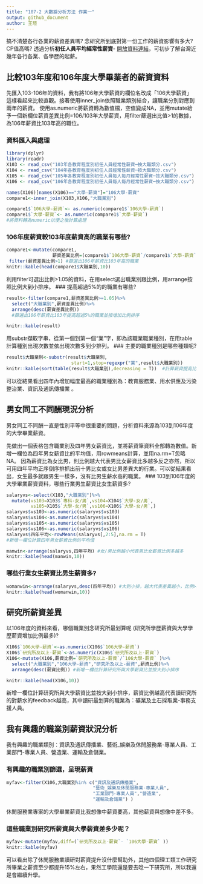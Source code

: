 ```yaml
---
title: "107-2 大數據分析方法 作業一"
output: github_document
author: 王瑄
---
```


搞不清楚各行各業的薪資差異嗎? 念研究所到底對第一份工作的薪資影響有多大? CP值高嗎? 透過分析**初任人員平均經常性薪資**- [開放資料連結](https://data.gov.tw/dataset/6647)，可初步了解台灣近幾年各行各業、各學歷的起薪。

## 比較103年度和106年度大學畢業者的薪資資料
先匯入103-106年的資料，我有將106年大學薪資的欄位名改成「106大學薪資」這樣看起來比較直觀。接著使用inner_join依照職業類別結合，讓職業分別對應到兩年的薪資。
使用as.numeric將薪資轉為數值檔，空值變成NA，並用mutate給予一個新欄位薪資差異比例=106/103年大學薪資，用filter篩選出比值>1的數據，為106年薪資比103年高的職位。

### 資料匯入與處理
```r
library(dplyr)
library(readr)
X103 <- read_csv("103年各教育程度別初任人員經常性薪資─按大職類分.csv")
X104 <- read_csv("104年各教育程度別初任人員經常性薪資─按大職類分.csv")
X105 <- read_csv("105年各教育程度別初任人員每人每月經常性薪資─按大職類分.csv")
X106 <- read_csv("106年各教育程度別初任人員每人每月經常性薪資─按大職類分.csv")

names(X106)[names(X106)=="大學-薪資"]="106大學-薪資"
compare1<-inner_join(X103,X106,"大職業別") 

compare1$`106大學-薪資`<- as.numeric(compare1$`106大學-薪資`)
compare1$`大學-薪資`<- as.numeric(compare1$`大學-薪資`)
#將資料轉為numeric以便之後計算處理
```

### 106年度薪資較103年度薪資高的職業有哪些? 
```r
compare1<-mutate(compare1,
                 薪資差異比例=(compare1$`106大學-薪資`/compare1$`大學-薪資`))%>%
 filter(薪資差異比例>1) #篩選出106年薪資比103年高的職業
knitr::kable(head(compare1$大職業別,10))
```

利用filter可選出比例>1.05的資料，在用select選出職業別跟比例，用arrange按照比例大到小排序。
### 提高超過5%的的職業有哪些? 
```r
result<-filter(compare1,薪資差異比例>=1.05)%>%
  select("大職業別",薪資差異比例)%>%
  arrange(desc(薪資差異比例))
  #篩選出106年薪資比103年提高超過5%的職業並按增加比例排序

knitr::kable(result)
```

用substr擷取字串，從第一個到第一個“業”字，即為該職業職業種別，在用table計算種別出現次數並依出現次數多到少排列。
### 主要的職業種別是哪些種類呢?
```r
result$大職業別<-substr(result$大職業別,
                        start=1,stop=regexpr("業",result$大職業別))
knitr::kable(sort(table(result$大職業別),decreasing = T))  #計算薪資提高比例>5%的職業的數量
```

可以從結果看出四年內增加幅度最高的職業種別為：教育服務業、用水供應及污染整治業、資訊及通訊傳播業 。

## 男女同工不同酬現況分析

男女同工不同酬一直是性別平等中很重要的問題，分析資料來源為103到106年度的大學畢業薪資。

先做出一個表格包含職業別及四年男女薪資比，並將薪資筆資料全部轉為數值。新增一欄位為四年男女薪資比的平均值，用rowmeans計算，並用na.rm=T忽略NA。
因為薪資比為女比男，則比例越大代表男比女薪資比多越多反之亦然，所以可用四年平均正序倒序排抓出前十男比女或女比男差異大的行業。可以從結果看出，女生最多就跟男生一樣多，沒有比男生薪水高的職業。
### 103到106年度的大學畢業薪資資料，哪些行業男生薪資比女生薪資多?
```r
salaryvs<-select(X103,"大職業別")%>%
  mutate(vs103=X103$`專科-女/男`,vs104=X104$`大學-女/男`,
         vs105=X105$`大學-女/男`,vs106=X106$`大學-女/男`,)
salaryvs$vs103<-as.numeric(salaryvs$vs103)
salaryvs$vs104<-as.numeric(salaryvs$vs104)
salaryvs$vs105<-as.numeric(salaryvs$vs105)
salaryvs$vs106<-as.numeric(salaryvs$vs106)
salaryvs$四年平均<-rowMeans(salaryvs[,2:5],na.rm = T) 
#新增一欄位計算四年男女薪資比例的平均值

manwin<-arrange(salaryvs,四年平均) #女/男比例越小代表男比女薪資比例多越多
knitr::kable(head(manwin,10))
```

### 哪些行業女生薪資比男生薪資多? 
```r
womanwin<-arrange(salaryvs,desc(四年平均)) #大到小排，越大代表差異越小，比例>100則代表女生薪資比男生高
knitr::kable(head(womanwin,10))
```


## 研究所薪資差異

以106年度的資料來看，哪個職業別念研究所最划算呢 (研究所學歷薪資與大學學歷薪資增加比例最多)?
 
```r
X106$`106大學-薪資`<-as.numeric(X106$`106大學-薪資`)
X106$`研究所及以上-薪資`<-as.numeric(X106$`研究所及以上-薪資`)
X106<-mutate(X106,薪資比例=`研究所及以上-薪資`/`106大學-薪資` )%>%
  select("大職業別","106大學-薪資","研究所及以上-薪資",薪資比例)%>%
  arrange(desc(薪資比例)) #新增一欄位計算研究所與大學薪資比並按大到小排序

knitr::kable(head(X106,10))
```

新增一欄位計算研究所與大學薪資比並按大到小排序，薪資比例越高代表讀研究所的對薪水的feedback越高，其中讀研最划算的職業為：礦業及土石採取業-事務支援人員。

## 我有興趣的職業別薪資狀況分析

我有興趣的職業類別：資訊及通訊傳播業、藝術_娛樂及休閒服務業-專業人員、工業部門-專業人員、營造業、運輸及倉儲業。

### 有興趣的職業別篩選，呈現薪資
```r
myfav<-filter(X106,大職業別%in% c("資訊及通訊傳播業",
                                "藝術_娛樂及休閒服務業-專業人員",
                                "工業部門-專業人員","營造業",
                                "運輸及倉儲業") )
```

休閒服務業專案的大學畢業薪資比我想像中薪資要高，其他薪資與想像中差不多。

### 這些職業別研究所薪資與大學薪資差多少呢？
```r
myfav<-mutate(myfav,diff=(`研究所及以上-薪資`- `106大學-薪資` ))
knitr::kable(myfav)
```

可以看出除了休閒服務業讀研對薪資提升沒什麼幫助外，其他四個理工類工作研究所畢業之薪資至少都提升15%左右，果然工學院還是要去唸一下研究所，所以我還是會繼續升學。
